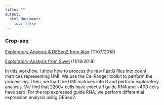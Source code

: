 ```yaml
---
title: ""
output:
  html_document:
    toc: false
---
```


### Crop-seq 

[Exploratory Analysis & DESeq2 from Alan](crop_workflow_Alan.html) (11/07/2018)

[Exploratory Analysis from Siwei](crop_workflow_Siwei.html) (11/19/2018)

In this workflow, I show how to process the raw FastQ files into count matrices representing UMI. We use the CellRanger toolkit to perform the processing. Then, we load the UMI matrices into R and perform exploratory analysis. We find that 2200+ cells have exactly 1 guide RNA and ~400 cells have zero. For the top expressed guide RNA, we perform differential expression analysis using DESeq2.





